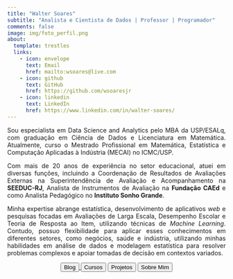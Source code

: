 ```yaml
---
title: "Walter Soares"
subtitle: "Analista e Cientista de Dados | Professor | Programador"
comments: false
image: img/foto_perfil.png
about:
  template: trestles
  links:
    - icon: envelope
      text: Email
      href: mailto:wsoares@live.com
    - icon: github
      text: GitHub
      href: https://github.com/wsoaresjr
    - icon: linkedin
      text: LinkedIn
      href: https://www.linkedin.com/in/walter-soares/  
---
```


<p style="text-align: justify">Sou especialista em Data Science and Analytics pelo MBA da USP/ESALq, com graduação em Ciência de Dados e Licenciatura em Matemática. Atualmente, curso o Mestrado Profissional em Matemática, Estatística e Computação Aplicadas à Indústria (MECAI) no ICMC/USP.</p>

<p style="text-align: justify">Com mais de 20 anos de experiência no setor educacional, atuei em diversas funções, incluindo a Coordenação de Resultados de Avaliações Externas na Superintendência de Avaliação e Acompanhamento na **SEEDUC-RJ**, Analista de Instrumentos de Avaliação na **Fundação CAEd** e como Analista Pedagógico no **Instituto Sonho Grande**.</p>

<p style="text-align: justify">Minha expertise abrange estatística, desenvolvimento de aplicativos *web* e pesquisas focadas em Avaliações de Larga Escala, Desempenho Escolar e Teoria de Resposta ao Item, utilizando técnicas de *Machine Learning*. Contudo, possuo flexibilidade para aplicar esses conhecimentos em diferentes setores, como negócios, saúde e indústria, utilizando minhas habilidades em análise de dados e modelagem estatística para resolver problemas complexos e apoiar tomadas de decisão em contextos variados.</p>

<center>

::: {.btn-group role="group" aria-label="About"}
<a href="blog.html"> <button type="button" class="btn btn-primary me-md-2 btn-sm">Blog</button> </a><a href="cursos.html"> <button type="button" class="btn btn-primary me-md-2 btn-sm">Cursos</button></a> <a href="projetos.html"><button type="button" class="btn btn-primary me-md-2 btn-sm">Projetos</button></a> <a href="about.html"><button type="button" class="btn btn-primary me-md-2 btn-sm">Sobre Mim</button></a>
:::

</center>

